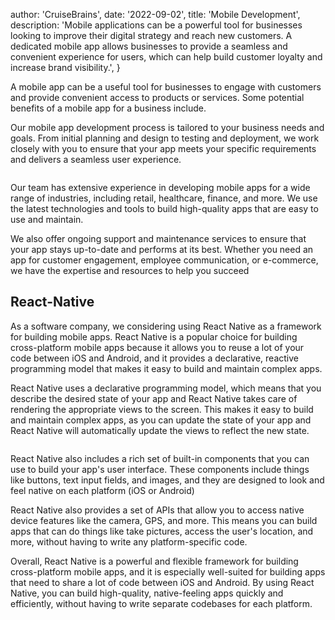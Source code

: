 
  author: 'CruiseBrains',
  date: '2022-09-02',
  title: 'Mobile Development',
  description:
    'Mobile applications can be a powerful tool for businesses looking to improve their digital strategy and reach new customers. A dedicated mobile app allows businesses to provide a seamless and convenient experience for users, which can help build customer loyalty and increase brand visibility.',
}


A mobile app can be a useful tool for businesses to engage with customers and provide convenient access to products or services. Some potential benefits of a mobile app for a business include.

Our mobile app development process is tailored to your business needs and goals. From initial planning and design to testing and deployment, we work closely with you to ensure that your app meets your specific requirements and delivers a seamless user experience.

<Image src={mobileDev} alt="" />

Our team has extensive experience in developing mobile apps for a wide range of industries, including retail, healthcare, finance, and more. We use the latest technologies and tools to build high-quality apps that are easy to use and maintain.

We also offer ongoing support and maintenance services to ensure that your app stays up-to-date and performs at its best. Whether you need an app for customer engagement, employee communication, or e-commerce, we have the expertise and resources to help you succeed

## React-Native 

As a software company, we considering using React Native as a framework for building mobile apps. React Native is a popular choice for building cross-platform mobile apps because it allows you to reuse a lot of your code between iOS and Android, and it provides a declarative, reactive programming model that makes it easy to build and maintain complex apps.

React Native uses a declarative programming model, which means that you describe the desired state of your app and React Native takes care of rendering the appropriate views to the screen. This makes it easy to build and maintain complex apps, as you can update the state of your app and React Native will automatically update the views to reflect the new state.

<Image src={reactNative} alt="" />

React Native also includes a rich set of built-in components that you can use to build your app's user interface. These components include things like buttons, text input fields, and images, and they are designed to look and feel native on each platform (iOS or Android)


React Native also provides a set of APIs that allow you to access native device features like the camera, GPS, and more. This means you can build apps that can do things like take pictures, access the user's location, and more, without having to write any platform-specific code.

Overall, React Native is a powerful and flexible framework for building cross-platform mobile apps, and it is especially well-suited for building apps that need to share a lot of code between iOS and Android. By using React Native, you can build high-quality, native-feeling apps quickly and efficiently, without having to write separate codebases for each platform.


